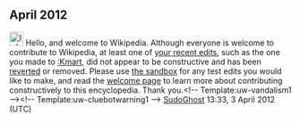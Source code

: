 <article id="35310371" title=User talk:Tomdorr69>
	<talkpage id="35310371" title="User talk:Tomdorr69">
== April 2012 ==
[[File:Information.svg|25px|alt=|link=]] Hello, and welcome to Wikipedia. Although everyone is welcome to contribute to Wikipedia, at least one of [[Special:Contributions/Tomdorr69|your recent edits]], such as the one you made to [[:Kmart]], did not appear to be constructive and has been [[Help:Reverting|reverted]] or removed. Please use [[Wikipedia:Sandbox|the sandbox]] for any test edits you would like to make, and read the [[Wikipedia:Welcoming committee/Welcome to Wikipedia|welcome page]] to learn more about contributing constructively to this encyclopedia. Thank you.&lt;!-- Template:uw-vandalism1 --&gt;&lt;!-- Template:uw-cluebotwarning1 --&gt; [[User:SudoGhost|Sudo]][[User_talk:SudoGhost#top|Ghost]] 13:33, 3 April 2012 (UTC)
	</talkpage>
</article>